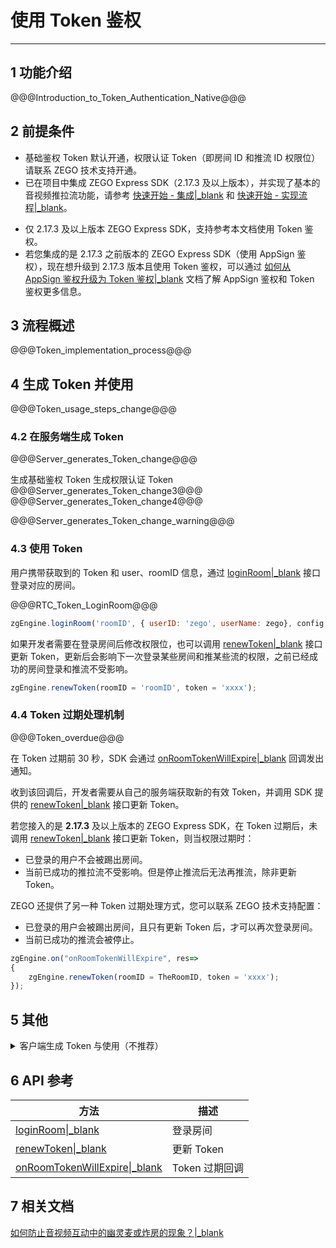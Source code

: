 # 使用 Token 鉴权

---

## 1 功能介绍

@@@Introduction_to_Token_Authentication_Native@@@

## 2 前提条件

- 基础鉴权 Token 默认开通，权限认证 Token（即房间 ID 和推流 ID 权限位）请联系 ZEGO 技术支持开通。
- 已在项目中集成 ZEGO Express SDK（2.17.3 及以上版本），并实现了基本的音视频推拉流功能，请参考 [快速开始 - 集成\|_blank](!Integration/SDK_Integration) 和 [快速开始 - 实现流程\|_blank](!Integration/Solution_Implementation)。

<div class="mk-warning">

- 仅 2.17.3 及以上版本 ZEGO Express SDK，支持参考本文档使用 Token 鉴权。
- 若您集成的是 2.17.3 之前版本的 ZEGO Express SDK（使用 AppSign 鉴权），现在想升级到 2.17.3 版本且使用 Token 鉴权，可以通过 [如何从 AppSign 鉴权升级为 Token 鉴权\|_blank](https://doc-zh.zego.im/faq/token_upgrade) 文档了解 AppSign 鉴权和 Token 鉴权更多信息。
</div>



## 3 流程概述

@@@Token_implementation_process@@@


## 4 生成 Token 并使用

@@@Token_usage_steps_change@@@


### 4.2 在服务端生成 Token

@@@Server_generates_Token_change@@@

<a id="tab_item1"></a>
<div class="multipletabs-content">
    <!--tabs列表-->
    <div class="item-tabs">
        <div class="scroll-box">
          <span class="tab-item">
             生成基础鉴权 Token
          </span>
          <span class="tab-item">
             生成权限认证 Token
          </span>
        </div>
    </div>
<!--MarkDown内容要注意包裹在md-content标签内，且注意前面不能有空格，不然也会渲染异常-->
<div class="multipletabs-content-item ">
  <md-content>
@@@Server_generates_Token_change3@@@
  </md-content>
</div>
<!--嵌套其它html模板示例-->
<div class="multipletabs-content-item ">
@@@Server_generates_Token_change4@@@
</div>
</div>

@@@Server_generates_Token_change_warning@@@

### 4.3 使用 Token 

用户携带获取到的 Token 和 user、roomID 信息，通过 [loginRoom\|_blank](@loginRoom) 接口登录对应的房间。

@@@RTC_Token_LoginRoom@@@


```js
zgEngine.loginRoom('roomID', { userID: 'zego', userName: zego}, config = {token: 'xxxx'});
```

如果开发者需要在登录房间后修改权限位，也可以调用 [renewToken\|_blank](@renewToken) 接口更新 Token，更新后会影响下一次登录某些房间和推某些流的权限，之前已经成功的房间登录和推流不受影响。


```js
zgEngine.renewToken(roomID = 'roomID', token = 'xxxx');
```


### 4.4 Token 过期处理机制

@@@Token_overdue@@@

在 Token 过期前 30 秒，SDK 会通过 [onRoomTokenWillExpire\|_blank](!setting_callback#onRoomTokenWillExpire) 回调发出通知。

收到该回调后，开发者需要从自己的服务端获取新的有效 Token，并调用 SDK 提供的 [renewToken\|_blank](@renewToken) 接口更新 Token。

若您接入的是 **2.17.3** 及以上版本的 ZEGO Express SDK，在 Token 过期后，未调用 [renewToken\|_blank](@renewToken) 接口更新 Token，则当权限过期时：
  - 已登录的用户不会被踢出房间。
  - 当前已成功的推拉流不受影响。但是停止推流后无法再推流，除非更新 Token。

<div class="mk-hint">

ZEGO 还提供了另一种 Token 过期处理方式，您可以联系 ZEGO 技术支持配置：
  - 已登录的用户会被踢出房间，且只有更新 Token 后，才可以再次登录房间。
  - 当前已成功的推流会被停止。
</div>


```js
zgEngine.on("onRoomTokenWillExpire", res=>
{
    zgEngine.renewToken(roomID = TheRoomID, token = 'xxxx');
});
```

## 5 其他

<details class="zg-primary">
    <summary>客户端生成 Token 与使用（不推荐）</summary>

@@@Client_generates_Token@@@

@@@Client_generates_Token_Step@@@
</details>


## 6 API 参考

| 方法 | 描述 |
|-------|--------|
| [loginRoom\|_blank](@loginRoom) | 登录房间 |
| [renewToken\|_blank](@renewToken) | 更新 Token |
| [onRoomTokenWillExpire\|_blank](!setting_callback#onRoomTokenWillExpire) | Token 过期回调 |


## 7 相关文档

[如何防止音视频互动中的幽灵麦或炸房的现象？\|_blank](https://doc-zh.zego.im/faq/bombing)
